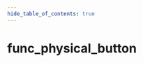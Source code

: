 ```yaml
---
hide_table_of_contents: true
---
```


<!---
!!!!!!
THIS PAGE IS AUTOGENERATED FROM GAME FGD DEFINITIONS!
DO NOT EDIT MANUALLY!
!!!!!!

In order to make edits, you can make an annotation file in /fgd_dump_overrides
-->


# func_physical_button



<Tabs queryString="game">
    
<TabItem value="cs2" label="Counter-Strike 2">
    <CS2Page />
</TabItem>

<TabItem value="steamvr" label="SteamVR Home">
    <STEAMVRPage />
</TabItem>

<TabItem value="dota2" label="Dota 2">
    <DOTA2Page />
</TabItem>

<TabItem value="hla" label="Half-Life: Alyx">
    <HLAPage />
</TabItem>

</Tabs>
